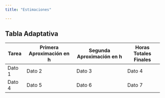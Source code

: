 ```yaml
---
title: "Estimaciones"

---
```



## Tabla Adaptativa

<div style="table-format-container">
  <table class="table-format">
    <thead>
      <tr>
        <th>Tarea</th>
        <th>Primera Aproximación en h</th>
        <th>Segunda Aproximación en h</th>
        <th>Horas Totales Finales</th>
      </tr>
    </thead>
    <tbody>
      <tr>
        <td>Dato 1</td>
        <td>Dato 2</td>
        <td>Dato 3</td>
        <td>Dato 4</td>
      </tr>
      <tr>
        <td>Dato 4</td>
        <td>Dato 5</td>
        <td>Dato 6</td>
        <td>Dato 7</td>
      </tr>
      <!-- Agrega más filas según sea necesario -->
    </tbody>
  </table>
</div>
